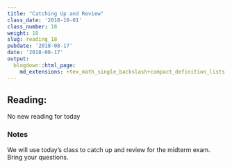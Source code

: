```yaml
---
title: "Catching Up and Review"
class_date: '2018-10-01'
class_number: 18
weight: 18
slug: reading_18
pubdate: '2018-08-17'
date: '2018-08-17'
output:
  blogdown::html_page:
    md_extensions: +tex_math_single_backslash+compact_definition_lists
---
```

## Reading:

No new reading for today

### Notes

We will use today's class to catch up and review for the midterm exam.
Bring your questions.
